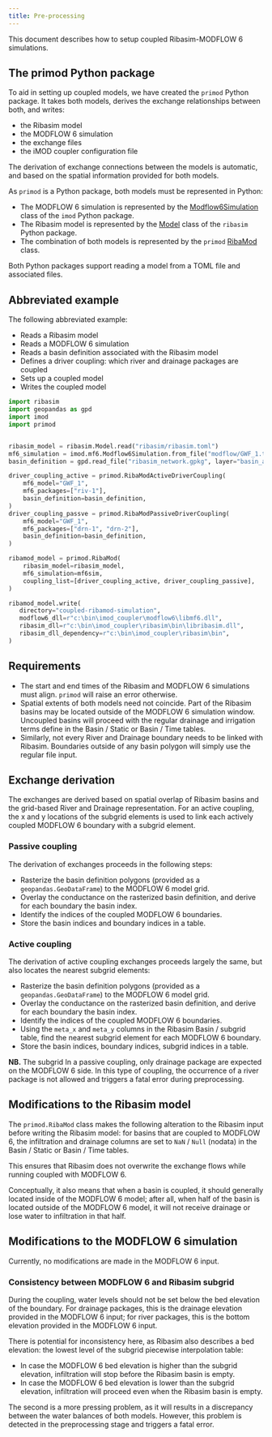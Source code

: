 ```yaml
---
title: Pre-processing
---
```


This document describes how to setup coupled Ribasim-MODFLOW 6 simulations.

## The primod Python package

To aid in setting up coupled models, we have created the `primod` Python
package. It takes both models, derives the exchange relationships between
both, and writes: 

* the Ribasim model
* the MODFLOW 6 simulation
* the exchange files
* the iMOD coupler configuration file 

The derivation of exchange connections between the models is automatic, and
based on the spatial information provided for both models.

As `primod` is a Python package, both models must be represented in Python:

* The MODFLOW 6 simulation is represented by the
  [Modflow6Simulation](https://deltares.github.io/imod-python/api/generated/mf6/imod.mf6.Modflow6Simulation.html)
  class of the `imod` Python package.
* The Ribasim model is represented by the
  [Model](https://deltares.github.io/Ribasim/python/reference/#model) class of
  the `ribasim` Python package.
* The combination of both models is represented by the `primod`
  [RibaMod](primod_api/RibaMod.html#primod.RibaMod)
  class.
 
Both Python packages support reading a model from a TOML file and associated
files.

## Abbreviated example

The following abbreviated example:

* Reads a Ribasim model
* Reads a MODFLOW 6 simulation
* Reads a basin definition associated with the Ribasim model
* Defines a driver coupling: which river and drainage packages are coupled
* Sets up a coupled model
* Writes the coupled model


``` python
import ribasim
import geopandas as gpd
import imod
import primod


ribasim_model = ribasim.Model.read("ribasim/ribasim.toml")
mf6_simulation = imod.mf6.Modflow6Simulation.from_file("modflow/GWF_1.toml")
basin_definition = gpd.read_file("ribasim_network.gpkg", layer="basin_areas")

driver_coupling_active = primod.RibaModActiveDriverCoupling(
    mf6_model="GWF_1",
    mf6_packages=["riv-1"],
    basin_definition=basin_definition,
)
driver_coupling_passve = primod.RibaModPassiveDriverCoupling(
    mf6_model="GWF_1",
    mf6_packages=["drn-1", "drn-2"],
    basin_definition=basin_definition,
)

ribamod_model = primod.RibaMod(
    ribasim_model=ribasim_model,
    mf6_simulation=mf6sim,
    coupling_list=[driver_coupling_active, driver_coupling_passive],
)

ribamod_model.write(
   directory="coupled-ribamod-simulation",
   modflow6_dll=r"c:\bin\imod_coupler\modflow6\libmf6.dll",
   ribasim_dll=r"c:\bin\imod_coupler\ribasim\bin\libribasim.dll",
   ribasim_dll_dependency=r"c:\bin\imod_coupler\ribasim\bin",
)
```

## Requirements

* The start and end times of the Ribasim and MODFLOW 6 simulations must align.
  `primod` will raise an error otherwise.
* Spatial extents of both models need not coincide. Part of the Ribasim basins
  may be located outside of the MODFLOW 6 simulation window. Uncoupled basins
  will proceed with the regular drainage and irrigation terms define in the
  Basin / Static or Basin / Time tables.
* Similarly, not every River and Drainage boundary needs to be linked with
  Ribasim. Boundaries outside of any basin polygon will simply use the regular
  file input.

## Exchange derivation

The exchanges are derived based on spatial overlap of Ribasim basins and the
grid-based River and Drainage representation. For an active coupling, the x
and y locations of the subgrid elements is used to link each actively coupled
MODFLOW 6 boundary with a subgrid element.

### Passive coupling

The derivation of exchanges proceeds in the following steps:

* Rasterize the basin definition polygons (provided as a
  `geopandas.GeoDataFrame`) to the MODFLOW 6 model grid.
* Overlay the conductance on the rasterized basin definition,
  and derive for each boundary the basin index.
* Identify the indices of the coupled MODFLOW 6 boundaries.
* Store the basin indices and boundary indices in a table.

### Active coupling

The derivation of active coupling exchanges proceeds largely the same, but also
locates the nearest subgrid elements:

* Rasterize the basin definition polygons (provided as a
  `geopandas.GeoDataFrame`) to the MODFLOW 6 model grid.
* Overlay the conductance on the rasterized basin definition, and derive for
  each boundary the basin index.
* Identify the indices of the coupled MODFLOW 6 boundaries.
* Using the `meta_x` and `meta_y` columns in the Ribasim Basin / subgrid table,
  find the nearest subgrid element for each MODFLOW 6 boundary.
* Store the basin indices, boundary indices, subgrid indices in a table.

**NB.** The subgrid In a passive coupling, only drainage package are expected on the MODFLOW 6 side.
In this type of coupling, the occurrence of a river package is not allowed and triggers a fatal error during preprocessing.

## Modifications to the Ribasim model

The `primod.RibaMod` class makes the following alteration to the Ribasim input
before writing the Ribasim model: for basins that are coupled to MODFLOW 6,
the infiltration and drainage columns are set to `NaN` / `Null` (nodata) in
the Basin / Static or Basin / Time tables.

This ensures that Ribasim does not overwrite the exchange flows while running
coupled with MODFLOW 6.

Conceptually, it also means that when a basin is coupled, it should generally
located inside of the MODFLOW 6 model; after all, when half of the basin is
located outside of the MODFLOW 6 model, it will not receive drainage or lose
water to infiltration in that half.

## Modifications to the MODFLOW 6 simulation

Currently, no modifications are made in the MODFLOW 6 input.

### Consistency between MODFLOW 6 and Ribasim subgrid

During the coupling, water levels should not be set below the bed elevation
of the boundary. For drainage packages, this is the drainage elevation
provided in the MODFLOW 6 input; for river packages, this is the bottom
elevation provided in the MODFLOW 6 input.

There is potential for inconsistency here, as Ribasim also describes a bed
elevation: the lowest level of the subgrid piecewise interpolation table:

* In case the MODFLOW 6 bed elevation is higher than the subgrid elevation,
  infiltration will stop before the Ribasim basin is empty.
* In case the MODFLOW 6 bed elevation is lower than the subgrid elevation,
  infiltration will proceed even when the Ribasim basin is empty.

The second is a more pressing problem, as it will results in a discrepancy
between the water balances of both models. However, this problem is detected
in the preprocessing stage and triggers a fatal error. 
